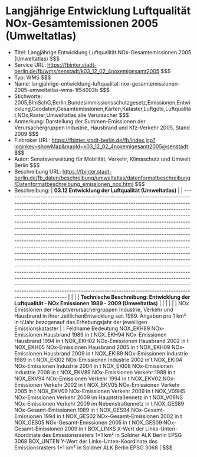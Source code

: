 # Langjährige Entwicklung Luftqualität NOx-Gesamtemissionen 2005 (Umweltatlas)
- Titel: Langjährige Entwicklung Luftqualität NOx-Gesamtemissionen 2005 (Umweltatlas) $$$
- Service URL: https://fbinter.stadt-berlin.de/fb/wms/senstadt/k03_12_02_4noxemigesamt2005 $$$
- Typ: WMS $$$
- Name: langjahrige-entwicklung-luftqualitat-nox-gesamtemissionen-2005-umweltatlas-wms-1f54003b $$$
- Stichworte: 2005,BImSchG,Berlin,Bundesimmissionsschutzgesetz,Emissionen,Entwicklung,Geodaten,Gesamtemissionen,Karten,Kataster,Luftgüte,Luftqualität,NOx,Raster,Umweltatlas,alle Verursacher $$$
- Anmerkung: Darstellung der Summen-Emissionen der Verursachergruppen Industrie, Hausbrand und Kfz-Verkehr 2005, Stand 2009 $$$
- Fisbroker URL: https://fbinter.stadt-berlin.de/fb/index.jsp?loginkey=showMap&mapId=k03_12_02_4noxemigesamt2005@senstadt $$$
- Autor: Senatsverwaltung für Mobilität, Verkehr, Klimaschutz und Umwelt Berlin $$$
- Beschreibung URL: https://fbinter.stadt-berlin.de/fb_daten/beschreibung/umweltatlas/datenformatbeschreibung/Datenformatbeschreibung_emissionen_nox.html $$$
- Beschreibung: | **03.12 Entwicklung der Luftqualität (Umweltatlas)**                                                                                                                                                                                                                                                                                                                                                                                                                                                                                                                                                                                                                                                                                                                                                                                                                                                                                                                                                                                                                                                                                                                                                                                                      |
| --------------------------------------------------------------------------------------------------------------------------------------------------------------------------------------------------------------------------------------------------------------------------------------------------------------------------------------------------------------------------------------------------------------------------------------------------------------------------------------------------------------------------------------------------------------------------------------------------------------------------------------------------------------------------------------------------------------------------------------------------------------------------------------------------------------------------------------------------------------------------------------------------------------------------------------------------------------------------------------------------------------------------------------------------------------------------------------------------------------------------------------------------------------------------------------------------------------------------------------------------------- |
|                                                                                                                                                                                                                                                                                                                                                                                                                                                                                                                                                                                                                                                                                                                                                                                                                                                                                                                                                                                                                                                                                                                                                                                                                                                           |
| **Technische Beschreibung: Entwicklung der Luftqualität - NOx Emissionen 1989 - 2009 (Umweltatlas)**                                                                                                                                                                                                                                                                                                                                                                                                                                                                                                                                                                                                                                                                                                                                                                                                                                                                                                                                                                                                                                                                                                                                                      |
|                                                                                                                                                                                                                                                                                                                                                                                                                                                                                                                                                                                                                                                                                                                                                                                                                                                                                                                                                                                                                                                                                                                                                                                                                                                           |
|                                                                                                                                                                                                                                                                                                                                                                                                                                                                                                                                                                                                                                                                                                                                                                                                                                                                                                                                                                                                                                                                                                                                                                                                                                                           |
| NOx Emissionen der Hauptverursachergruppen Industrie, Verkehr und Hausbrand in ihrer zeitlichenEntwicklung seit 1989\. Angaben pro 1 km² in t/Jahr bezogenauf das Erhebungsjahr der jeweiligen Emissionskataster                                                                                                                                                                                                                                                                                                                                                                                                                                                                                                                                                                                                                                                                                                                                                                                                                                                                                                                                                                                                                                          |
| Feldname Bedeutung NOX\_EKH89 NOx-Emissionen Hausbrand 1989 in t NOX\_EKH94 NOx-Emissionen Hausbrand 1994 in t NOX\_EKH02 NOx-Emissionen Hausbrand 2002 in t NOX\_EKH05 NOx-Emissionen Hausbrand 2005 in t NOX\_EKH09 NOx-Emissionen Hausbrand 2009 in t NOX\_EKI89 NOx-Emissionen Industrie 1989 in t NOX\_EKI02 NOx-Emissionen Industrie 2002 in t NOX\_EKI04 NOx-Emissionen Industrie 2004 in t NOX\_EKI08 NOx-Emissionen Industrie 2008 in t NOX\_EKV89 NOx-Emissionen Verkehr 1989 in t NOX\_EKV94 NOx-Emissionen Verkehr 1994 in t NOX\_EKV02 NOx-Emissionen Verkehr 2002 in t NOX\_EKV05 NOx-Emissionen Verkehr 2005 in t NOX\_EKV09 NOx-Emissionen Verkehr 2009 in t NOX\_V09HS NOx-Emissionen Verkehr 2009 im Hauptstraßennetz in t NOX\_V09NS NOx-Emissionen Verkehr 2009 im Nebenstraßennetz in t NOX\_GES89 NOx-Gesamt-Emissionen 1989 in t NOX\_GES94 NOx-Gesamt-Emissionen 1994 in t NOX\_GES02 NOx-Gesamt-Emissionen 2002 in t NOX\_GES05 NOx-Gesamt-Emissionen 2005 in t NOX\_GES09 NOx-Gesamt-Emissionen 2009 in t BOX\_LINKS X-Wert der Links-Unten-Koordinate des Emissionsrasters 1\*1 km² in Soldner ALK Berlin EPSG 3068 BOX\_UNTEN Y-Wert der Links-Unten-Koordinate des Emissionsrasters 1\*1 km² in Soldner ALK Berlin EPSG 3068 | $$$
